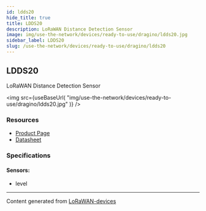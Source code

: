 ```yaml
---
id: ldds20
hide_title: true
title: LDDS20
description: LoRaWAN Distance Detection Sensor
image: img/use-the-network/devices/ready-to-use/dragino/ldds20.jpg
sidebar_label: LDDS20
slug: /use-the-network/devices/ready-to-use/dragino/ldds20
---
```



## LDDS20

LoRaWAN Distance Detection Sensor

<img
  src={useBaseUrl(
    "img/use-the-network/devices/ready-to-use/dragino/ldds20.jpg"
  )}
/>

### Resources

- [Product Page](http://www.dragino.com/products/lora-lorawan-end-node/item/164-ldds20.html)
- [Datasheet](http://www.dragino.com/downloads/index.php?dir=LoRa_End_Node/LDDS20/)

### Specifications

#### Sensors:

- level

---

Content generated from
[LoRaWAN-devices](https://github.com/TheThingsNetwork/lorawan-devices)
